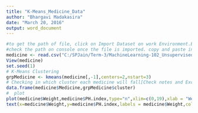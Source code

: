 ---
title: "K-Means_Medicine_Data"
author: "Bhargavi Madakasira"
date: "March 20, 2016"
output: word_document
---

```{r}
#to get the path of file, click on Import Dataset on work Environment.Before this, convert the file into CSV.
#check the path on console once the file is imported. copy and paste in the below command
medicine <- read.csv("C:/SPJain/Term-3/MachineLearning-102_Unsupervised/ML-102_Day2/Medicine_Data.csv")
View(medicine)
set.seed(1)
# K-Means Clustering
grpMedicine <- kmeans(medicine[,-1],centers=2,nstart=3)
# Checking in which cluster each medicine will fall[Check notes and Excel file for manual calculations done]
data.frame(medicine$Medicine,grpMedicine$cluster)
#  plot
plot(medicine$Weight,medicine$PH.index,type="n",xlim=c(0,19),xlab = "Weight",ylab="PH index")
text(x=medicine$Weight,y=medicine$PH.index,labels = medicine$Weight,col=rainbow(7)[grpMedicine$cluster])


```

